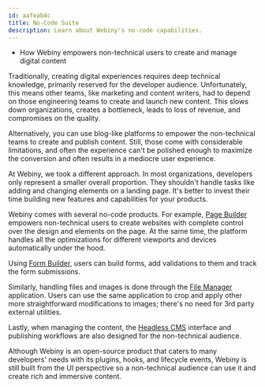 ```yaml
---
id: aafeab4c
title: No-Code Suite
description: Learn about Webiny's no-code capabilities.
---
```



<Alert type="success" title="WHAT YOU'LL LEARN">

- How Webiny empowers non-technical users to create and manage digital content

</Alert>

Traditionally, creating digital experiences requires deep technical knowledge, primarily reserved for the developer audience. Unfortunately, this means other teams, like marketing and content writers, had to depend on those engineering teams to create and launch new content. This slows down organizations, creates a bottleneck, leads to loss of revenue, and compromises on the quality.

Alternatively, you can use blog-like platforms to empower the non-technical teams to create and publish content. Still, those come with considerable limitations, and often the experience can't be polished enough to maximize the conversion and often results in a mediocre user experience.

At Webiny, we took a different approach. In most organizations, developers only represent a smaller overall proportion. They shouldn't handle tasks like adding and changing elements on a landing page. It's better to invest their time building new features and capabilities for your products.

Webiny comes with several no-code products. For example, [Page Builder](/docs/{version}/overview/applications/page-builder) empowers non-technical users to create websites with complete control over the design and elements on the page. At the same time, the platform handles all the optimizations for different viewports and devices automatically under the hood.

Using [Form Builder](/docs/{version}/overview/applications/form-builder), users can build forms, add validations to them and track the form submissions.

Similarly, handling files and images is done through the [File Manager](/docs/{version}/overview/applications/file-manager) application. Users can use the same application to crop and apply other more straightforward modifications to images; there's no need for 3rd party external utilities.

Lastly, when managing the content, the [Headless CMS](/docs/{version}/overview/applications/headless-cms) interface and publishing workflows are also designed for the non-technical audience.

Although Webiny is an open-source product that caters to many developers' needs with its plugins, hooks, and lifecycle events, Webiny is still built from the UI perspective so a non-technical audience can use it and create rich and immersive content.
